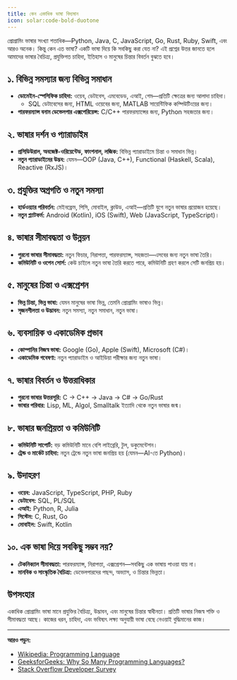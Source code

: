 ```yaml
---
title: কেন একাধিক ভাষা বিদ্যমান
icon: solar:code-bold-duotone
---
```


প্রোগ্রামিং ভাষার সংখ্যা শতাধিক—Python, Java, C, JavaScript, Go, Rust, Ruby, Swift, এবং আরও অনেক। কিন্তু কেন এত ভাষা? একটি ভাষা দিয়ে কি সবকিছু করা যেত না? এই প্রশ্নের উত্তর জানতে হলে আমাদের ভাষার বৈচিত্র্য, প্রযুক্তিগত চাহিদা, ইতিহাস ও মানুষের চিন্তার বিবর্তন বুঝতে হবে।

## ১. বিভিন্ন সমস্যার জন্য বিভিন্ন সমাধান

- **ডোমেইন-স্পেসিফিক চাহিদা:** ওয়েব, ডেটাবেস, এমবেডেড, এআই, গেম—প্রতিটি ক্ষেত্রের জন্য আলাদা চাহিদা।
  - SQL ডেটাবেসের জন্য, HTML ওয়েবের জন্য, MATLAB সায়েন্টিফিক কম্পিউটিংয়ের জন্য।
- **পারফরম্যান্স বনাম ডেভেলপার এক্সপেরিয়েন্স:** C/C++ পারফরম্যান্সের জন্য, Python সহজতার জন্য।

## ২. ভাষার দর্শন ও প্যারাডাইম

- **প্রসিডিউরাল, অবজেক্ট-ওরিয়েন্টেড, ফাংশনাল, লজিক:** বিভিন্ন প্যারাডাইমে চিন্তা ও সমাধান ভিন্ন।
- **নতুন প্যারাডাইমের উদ্ভব:** যেমন—OOP (Java, C++), Functional (Haskell, Scala), Reactive (RxJS)।

## ৩. প্রযুক্তির অগ্রগতি ও নতুন সমস্যা

- **হার্ডওয়্যার পরিবর্তন:** মেইনফ্রেম, পিসি, মোবাইল, ক্লাউড, এআই—প্রতিটি যুগে নতুন ভাষার প্রয়োজন হয়েছে।
- **নতুন প্ল্যাটফর্ম:** Android (Kotlin), iOS (Swift), Web (JavaScript, TypeScript)।

## ৪. ভাষার সীমাবদ্ধতা ও উন্নয়ন

- **পুরনো ভাষার সীমাবদ্ধতা:** নতুন ফিচার, নিরাপত্তা, পারফরম্যান্স, সহজতা—এসবের জন্য নতুন ভাষা তৈরি।
- **কমিউনিটি ও ওপেন সোর্স:** কেউ চাইলে নতুন ভাষা তৈরি করতে পারে, কমিউনিটি গ্রহণ করলে সেটি জনপ্রিয় হয়।

## ৫. মানুষের চিন্তা ও এক্সপ্রেশন

- **ভিন্ন চিন্তা, ভিন্ন ভাষা:** যেমন মানুষের ভাষা ভিন্ন, তেমনি প্রোগ্রামিং ভাষাও ভিন্ন।
- **সৃজনশীলতা ও উদ্ভাবন:** নতুন সমস্যা, নতুন সমাধান, নতুন ভাষা।

## ৬. ব্যবসায়িক ও একাডেমিক প্রভাব

- **কোম্পানির নিজস্ব ভাষা:** Google (Go), Apple (Swift), Microsoft (C#)।
- **একাডেমিক গবেষণা:** নতুন প্যারাডাইম ও আইডিয়া পরীক্ষার জন্য নতুন ভাষা।

## ৭. ভাষার বিবর্তন ও উত্তরাধিকার

- **পুরনো ভাষার উত্তরসূরি:** C → C++ → Java → C# → Go/Rust
- **ভাষার পরিবার:** Lisp, ML, Algol, Smalltalk ইত্যাদি থেকে নতুন ভাষার জন্ম।

## ৮. ভাষার জনপ্রিয়তা ও কমিউনিটি

- **কমিউনিটি সাপোর্ট:** বড় কমিউনিটি মানে বেশি লাইব্রেরি, টুল, ডকুমেন্টেশন।
- **ট্রেন্ড ও মার্কেট চাহিদা:** নতুন ট্রেন্ডে নতুন ভাষা জনপ্রিয় হয় (যেমন—AI-তে Python)।

## ৯. উদাহরণ

- **ওয়েব:** JavaScript, TypeScript, PHP, Ruby
- **ডেটাবেস:** SQL, PL/SQL
- **এআই:** Python, R, Julia
- **সিস্টেম:** C, Rust, Go
- **মোবাইল:** Swift, Kotlin

## ১০. এক ভাষা দিয়ে সবকিছু সম্ভব নয়?

- **টেকনিক্যাল সীমাবদ্ধতা:** পারফরম্যান্স, নিরাপত্তা, এক্সপ্রেশন—সবকিছু এক ভাষায় পাওয়া যায় না।
- **মানবিক ও সাংস্কৃতিক বৈচিত্র্য:** ডেভেলপারদের পছন্দ, অভ্যাস, ও চিন্তার ভিন্নতা।

## উপসংহার

একাধিক প্রোগ্রামিং ভাষা মানে প্রযুক্তির বৈচিত্র্য, উদ্ভাবন, এবং মানুষের চিন্তার স্বাধীনতা। প্রতিটি ভাষার নিজস্ব শক্তি ও সীমাবদ্ধতা আছে। কাজের ধরন, চাহিদা, এবং ভবিষ্যৎ লক্ষ্য অনুযায়ী ভাষা বেছে নেওয়াই বুদ্ধিমানের কাজ।

---

**আরও পড়ুন:**
- [Wikipedia: Programming Language](https://en.wikipedia.org/wiki/Programming_language)
- [GeeksforGeeks: Why So Many Programming Languages?](https://www.geeksforgeeks.org/why-are-there-so-many-programming-languages/)
- [Stack Overflow Developer Survey](https://insights.stackoverflow.com/survey)
